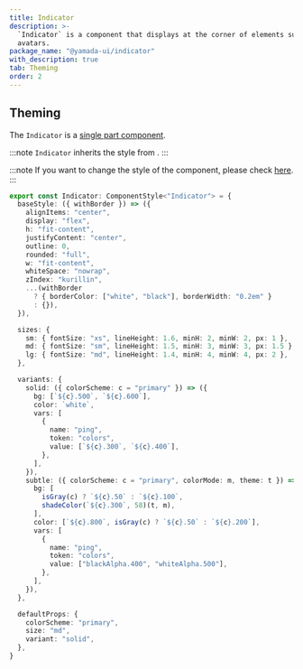 ```yaml
---
title: Indicator
description: >-
  `Indicator` is a component that displays at the corner of elements such as
  avatars.
package_name: "@yamada-ui/indicator"
with_description: true
tab: Theming
order: 2
---
```


## Theming

The `Indicator` is a [single part component](/styled-system/theming/component-styles#single-part-components).

:::note
`Indicator` inherits the style from .
:::

:::note
If you want to change the style of the component, please check [here](/styled-system/theming/customize-theme#changing-the-style-of-components).
:::

```ts
export const Indicator: ComponentStyle<"Indicator"> = {
  baseStyle: ({ withBorder }) => ({
    alignItems: "center",
    display: "flex",
    h: "fit-content",
    justifyContent: "center",
    outline: 0,
    rounded: "full",
    w: "fit-content",
    whiteSpace: "nowrap",
    zIndex: "kurillin",
    ...(withBorder
      ? { borderColor: ["white", "black"], borderWidth: "0.2em" }
      : {}),
  }),

  sizes: {
    sm: { fontSize: "xs", lineHeight: 1.6, minH: 2, minW: 2, px: 1 },
    md: { fontSize: "sm", lineHeight: 1.5, minH: 3, minW: 3, px: 1.5 },
    lg: { fontSize: "md", lineHeight: 1.4, minH: 4, minW: 4, px: 2 },
  },

  variants: {
    solid: ({ colorScheme: c = "primary" }) => ({
      bg: [`${c}.500`, `${c}.600`],
      color: `white`,
      vars: [
        {
          name: "ping",
          token: "colors",
          value: [`${c}.300`, `${c}.400`],
        },
      ],
    }),
    subtle: ({ colorScheme: c = "primary", colorMode: m, theme: t }) => ({
      bg: [
        isGray(c) ? `${c}.50` : `${c}.100`,
        shadeColor(`${c}.300`, 58)(t, m),
      ],
      color: [`${c}.800`, isGray(c) ? `${c}.50` : `${c}.200`],
      vars: [
        {
          name: "ping",
          token: "colors",
          value: ["blackAlpha.400", "whiteAlpha.500"],
        },
      ],
    }),
  },

  defaultProps: {
    colorScheme: "primary",
    size: "md",
    variant: "solid",
  },
}
```
